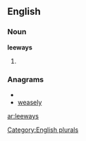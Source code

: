 
==English==

===Noun===
'''leeways'''

# {{plural of|[[leeway]]}}

===Anagrams===
* {{alphagram|aeelswy}}
* [[weasely#English|weasely]]

[[Category:English plurals]]

[[ar:leeways]]